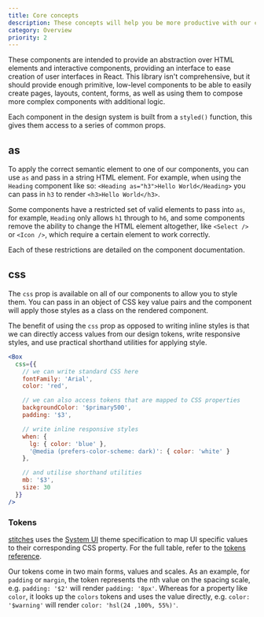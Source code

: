 ```yaml
---
title: Core concepts
description: These concepts will help you be more productive with our components
category: Overview
priority: 2
---
```


These components are intended to provide an abstraction over HTML elements and interactive components, providing an interface to ease creation of user interfaces in React. This library isn't comprehensive, but it should provide enough primitive, low-level components to be able to easily create pages, layouts, content, forms, as well as using them to compose more complex components with additional logic.

Each component in the design system is built from a `styled()` function, this gives them access to a series of common props.

## as

To apply the correct semantic element to one of our components, you can use `as` and pass in a string HTML element. For example, when using the `Heading` component like so: `<Heading as="h3">Hello World</Heading>` you can pass in `h3` to render `<h3>Hello World</h3>`.

Some components have a restricted set of valid elements to pass into `as`, for example, `Heading` only allows `h1` through to `h6`, and some components remove the ability to change the HTML element altogether, like `<Select />` or `<Icon />`, which require a certain element to work correctly.

Each of these restrictions are detailed on the component documentation.

## css

The `css` prop is available on all of our components to allow you to style them. You can pass in an object of CSS key value pairs and the component will apply those styles as a class on the rendered component.

The benefit of using the `css` prop as opposed to writing inline styles is that we can directly access values from our design tokens, write responsive styles, and use practical shorthand utilities for applying style.

```jsx
<Box
  css={{
    // we can write standard CSS here
    fontFamily: 'Arial',
    color: 'red',

    // we can also access tokens that are mapped to CSS properties
    backgroundColor: '$primary500',
    padding: '$3',

    // write inline responsive styles
    when: {
      lg: { color: 'blue' },
      '@media (prefers-color-scheme: dark)': { color: 'white' }
    },

    // and utilise shorthand utilities
    mb: '$3',
    size: 30
  }}
/>
```

### Tokens

[stitches](https://stitches.dev) uses the [System UI](https://system-ui.com/theme/) theme specification to map UI specific values to their corresponding CSS property. For the full table, refer to the [tokens reference](/theme/tokens).

Our tokens come in two main forms, values and scales. As an example, for `padding` or `margin`, the token represents the nth value on the spacing scale, e.g. `padding: '$2'` will render `padding: '8px'`. Whereas for a property like `color`, it looks up the `colors` tokens and uses the value directly, e.g. `color: '$warning'` will render `color: 'hsl(24 ,100%, 55%)'`.
